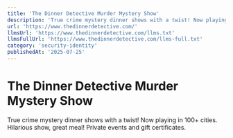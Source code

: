 ```yaml
---
title: 'The Dinner Detective Murder Mystery Show'
description: 'True crime mystery dinner shows with a twist! Now playing in 100+ cities. Hilarious show, great meal! Private events and gift certificates.'
url: 'https://www.thedinnerdetective.com/'
llmsUrl: 'https://www.thedinnerdetective.com/llms.txt'
llmsFullUrl: 'https://www.thedinnerdetective.com/llms-full.txt'
category: 'security-identity'
publishedAt: '2025-07-25'
---
```


# The Dinner Detective Murder Mystery Show

True crime mystery dinner shows with a twist! Now playing in 100+ cities. Hilarious show, great meal! Private events and gift certificates.
